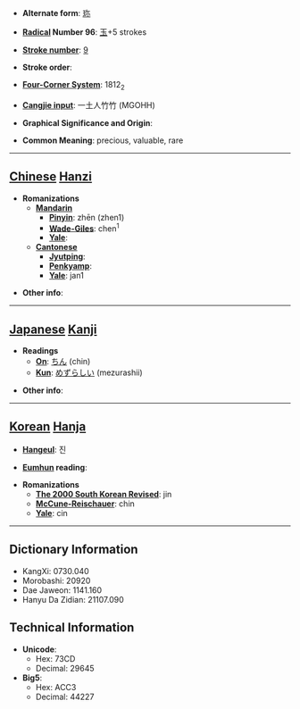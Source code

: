 * '''Alternate form''': [[珎]]

* '''[[Wiktionary:Chinese radical index| Radical]] Number 96''': [[Wiktionary:Chinese radical index 玉|玉]]+5 strokes

* '''[[Wiktionary:Chinese total strokes index|Stroke number]]''': [[Wiktionary:Chinese total strokes index 9|9]]

* '''Stroke order''': 

* '''[[Wiktionary:Chinese four corner index|Four-Corner System]]''': 1812<sub>2</sub>

* '''[[Wiktionary:Chinese Cangjie index|Cangjie input]]''': 一土人竹竹 (MGOHH)

* '''Graphical Significance and Origin''': 

* '''Common Meaning''': precious, valuable, rare

----

== [[Chinese]] [[Hanzi]] ==

* '''Romanizations'''
** '''[[Mandarin]]'''
*** '''[[Pinyin]]''': zhēn (zhen1)
*** '''[[Wade-Giles]]''': chen<sup>1</sup>
*** '''[[Yale]]''': 
** '''[[Cantonese]]'''
*** '''[[Jyutping]]''':
*** '''[[Penkyamp]]''': 
*** '''[[Yale]]''': jan1

* '''Other info''': 

----

== [[Japanese]] [[Kanji]] ==

* '''Readings'''
** '''[[On]]''': [[ちん]] (chin)
** '''[[Kun]]''': [[めずらしい]] (mezurashii)

* '''Other info''':  

----

== [[Korean]] [[Hanja]] ==

* '''[[Hangeul]]''': 진

* '''[[Eumhun]] reading''': 

* '''Romanizations'''
** '''[[The 2000 South Korean Revised Romanization|The 2000 South Korean Revised]]''': jin
** '''[[McCune-Reischauer]]''': chin
** '''[[Yale]]''': cin

----

== Dictionary Information ==

* KangXi: 0730.040
* Morobashi: 20920
* Dae Jaweon: 1141.160
* Hanyu Da Zidian: 21107.090

== Technical Information ==

* '''Unicode''':
** Hex: 73CD
** Decimal: 29645
* '''Big5''':
** Hex: ACC3
** Decimal: 44227
